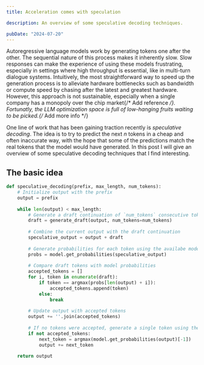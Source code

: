 ```yaml
---
title: Acceleration comes with speculation

description: An overview of some speculative decoding techniques.

pubDate: "2024-07-20"
---
```


Autoregressive language models work by generating tokens one after the other. The sequential nature of this process makes it inherently slow. Slow responses can make the experience of using these models frustrating, especially in settings where high throughput is essential, like in multi-turn dialogue systems. Intuitively, the most straightforward way to speed up the generation process is to alleviate hardware bottlenecks such as bandwidth or compute speed by chasing after the latest and greatest hardware. However, this approach is not sustainable, especially when a single company has a monopoly over the chip market{/* Add reference */}. Fortunatly, the LLM optimization space is full of low-hanging fruits waiting to be picked.{/* Add more info */}

One line of work that has been gaining traction recently is _speculative decoding_. The idea is to try to predict the next $n$ tokens in a cheap and often inaccurate way, with the hope that some of the predictions match the real tokens that the model would have generated. In this post I will give an overview of some speculative decoding techniques that I find interesting.

## The basic idea

```python
def speculative_decoding(prefix, max_length, num_tokens):
    # Initialize output with the prefix
    output = prefix
    
    while len(output) < max_length:
        # Generate a draft continuation of `num_tokens` consecutive tokens
        draft = generate_draft(output, num_tokens=num_tokens)
        
        # Combine the current output with the draft continuation
        speculative_output = output + draft
        
        # Generate probabilities for each token using the availabe model
        probs = model.get_probabilities(speculative_output)
        
        # Compare draft tokens with model probabilities
        accepted_tokens = []
        for i, token in enumerate(draft):
            if token == argmax(probs[len(output) + i]):
                accepted_tokens.append(token)
            else:
                break
        
        # Update output with accepted tokens
        output += ''.join(accepted_tokens)
        
        # If no tokens were accepted, generate a single token using the target model
        if not accepted_tokens:
            next_token = argmax(model.get_probabilities(output)[-1])
            output += next_token
    
    return output
```